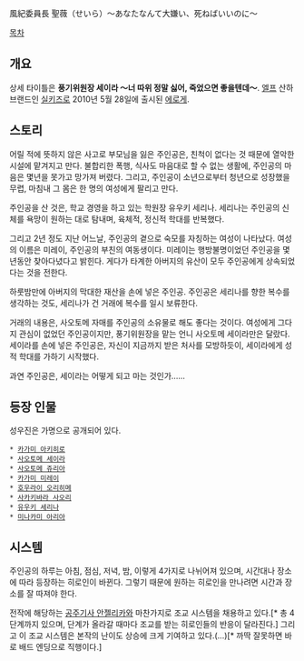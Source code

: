 風紀委員長 聖薇（せいら）～あなたなんて大嫌い、死ねばいいのに～

[[목차]]

== 개요 ==
상세 타이틀은 '''풍기위원장 세이라 ～너 따위 정말 싫어, 죽었으면 좋을텐데～'''.
[[엘프]] 산하 브랜드인 [[실키즈]]로 2010년 5월 28일에 출시된 [[에로게]].

== 스토리 ==
어릴 적에 뜻하지 않은 사고로 부모님을 잃은 주인공은, 친척이 없다는 것 때문에 열악한 시설에 맡겨지고 만다. 불합리한 폭행, 식사도 마음대로 할 수 없는 생활에, 주인공의 마음은 몇년을 못가고 망가져 버렸다. 그리고, 주인공이 소년으로부터 청년으로 성장했을 무렵, 마침내 그 몸은 한 명의 여성에게 팔리고 만다. 

주인공을 산 것은, 학교 경영을 하고 있는 학원장 유우키 세리나. 세리나는 주인공의 신체를 욕망이 원하는 대로 탐내며, 육체적, 정신적 학대를 반복했다.

그리고 2년 정도 지난 어느날, 주인공의 곁으로 숙모를 자칭하는 여성이 나타났다. 여성의 이름은 미레이, 주인공의 부친의 여동생이다. 미레이는 행방불명이었던 주인공을 몇 년동안 찾아다녔다고 밝힌다. 게다가 타계한 아버지의 유산이 모두 주인공에게 상속되었다는 것을 전한다.

하룻밤만에 아버지의 막대한 재산을 손에 넣은 주인공. 주인공은 세리나를 향한 복수를 생각하는 것도, 세리나가 건 거래에 복수를 일시 보류한다.

거래의 내용은, 사오토메 자매를 주인공의 소유물로 해도 좋다는 것이다. 여성에게 그다지 관심이 없었던 주인공이지만, 풍기위원장을 맡는 언니 사오토메 세이라만은 달랐다. 세이라를 손에 넣은 주인공은, 자신이 지금까지 받은 처사를 모방하듯이, 세이라에게 성적 학대를 가하기 시작했다.

과연 주인공은, 세이라는 어떻게 되고 마는 것인가……

== 등장 인물 ==
성우진은 가명으로 공개되어 있다.
 * [[카가미 아키히로]]
 * [[사오토메 세이라]]
 * [[사오토메 쥬리아]]
 * [[카가미 미레이]]
 * [[호우라이 오리히메]]
 * [[사카키바라 사오리]]
 * [[유우키 세리나]]
 * [[미나카미 아리아]]

== 시스템 ==
주인공의 하루는 아침, 점심, 저녁, 밤, 이렇게 4가지로 나뉘어져 있으며, 시간대나 장소에 따라 등장하는 히로인이 바뀐다. 그렇기 때문에 원하는 히로인을 만나려면 시간과 장소를 잘 따져야 한다.

전작에 해당하는 [[공주기사 안젤리카]]와 마찬가지로 조교 시스템을 채용하고 있다.[* 총 4단계까지 있으며, 단계가 올라갈 때마다 조교를 받는 히로인들의 반응이 달라진다.] 그리고 이 조교 시스템은 본작의 난이도 상승에 크게 기여하고 있다.(...)[* 까딱 잘못하면 바로 배드 엔딩으로 직행이다.]

